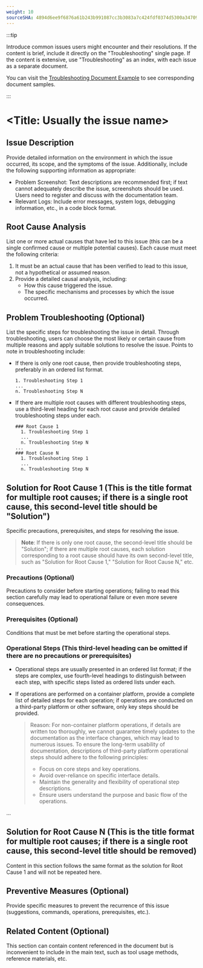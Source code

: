 ```yaml
---
weight: 10
sourceSHA: 4894d6ee9f6876a61b243b991087cc3b3083a7c424fdf0374d5300a347099774
---
```


:::tip

Introduce common issues users might encounter and their resolutions. If the content is brief, include it directly on the "Troubleshooting" single page. If the content is extensive, use "Troubleshooting" as an index, with each issue as a separate document.

You can visit the [Troubleshooting Document Example](https://product-doc-guide.alauda.cn/template/trouble_shooting/example.html) to see corresponding document samples.

:::

# \<Title: Usually the issue name>

## Issue Description

Provide detailed information on the environment in which the issue occurred, its scope, and the symptoms of the issue. Additionally, include the following supporting information as appropriate:

- Problem Screenshot: Text descriptions are recommended first; if text cannot adequately describe the issue, screenshots should be used. Users need to register and discuss with the documentation team.
- Relevant Logs: Include error messages, system logs, debugging information, etc., in a code block format.

## Root Cause Analysis

List one or more actual causes that have led to this issue (this can be a single confirmed cause or multiple potential causes). Each cause must meet the following criteria:

1. It must be an actual cause that has been verified to lead to this issue, not a hypothetical or assumed reason.
2. Provide a detailed causal analysis, including:
   - How this cause triggered the issue.
   - The specific mechanisms and processes by which the issue occurred.

## Problem Troubleshooting (Optional)

List the specific steps for troubleshooting the issue in detail. Through troubleshooting, users can choose the most likely or certain cause from multiple reasons and apply suitable solutions to resolve the issue. Points to note in troubleshooting include:

- If there is only one root cause, then provide troubleshooting steps, preferably in an ordered list format.
  
  ```
  1. Troubleshooting Step 1
  ...
  n. Troubleshooting Step N
  ```

- If there are multiple root causes with different troubleshooting steps, use a third-level heading for each root cause and provide detailed troubleshooting steps under each.
  
  ```
  ### Root Cause 1
    1. Troubleshooting Step 1
    ...
    n. Troubleshooting Step N
  ...
  ### Root Cause N
    1. Troubleshooting Step 1
    ...
    n. Troubleshooting Step N
  ```

## Solution for Root Cause 1 (This is the title format for multiple root causes; if there is a single root cause, this second-level title should be "Solution")

Specific precautions, prerequisites, and steps for resolving the issue.

> **Note**: If there is only one root cause, the second-level title should be "Solution"; if there are multiple root causes, each solution corresponding to a root cause should have its own second-level title, such as "Solution for Root Cause 1," "Solution for Root Cause N," etc.

### Precautions (Optional)

Precautions to consider before starting operations; failing to read this section carefully may lead to operational failure or even more severe consequences.

### Prerequisites (Optional)

Conditions that must be met before starting the operational steps.

### Operational Steps (This third-level heading can be omitted if there are no precautions or prerequisites)

- Operational steps are usually presented in an ordered list format; if the steps are complex, use fourth-level headings to distinguish between each step, with specific steps listed as ordered lists under each.
- If operations are performed on a container platform, provide a complete list of detailed steps for each operation; if operations are conducted on a third-party platform or other software, only key steps should be provided.

  > Reason: For non-container platform operations, if details are written too thoroughly, we cannot guarantee timely updates to the documentation as the interface changes, which may lead to numerous issues. To ensure the long-term usability of documentation, descriptions of third-party platform operational steps should adhere to the following principles:
  >
  > - Focus on core steps and key operations.
  > - Avoid over-reliance on specific interface details.
  > - Maintain the generality and flexibility of operational step descriptions.
  > - Ensure users understand the purpose and basic flow of the operations.

...

## Solution for Root Cause N (This is the title format for multiple root causes; if there is a single root cause, this second-level title should be removed)

Content in this section follows the same format as the solution for Root Cause 1 and will not be repeated here.

## Preventive Measures (Optional)

Provide specific measures to prevent the recurrence of this issue (suggestions, commands, operations, prerequisites, etc.).

## Related Content (Optional)

This section can contain content referenced in the document but is inconvenient to include in the main text, such as tool usage methods, reference materials, etc.
